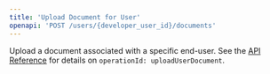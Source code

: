 ```yaml
---
title: 'Upload Document for User'
openapi: 'POST /users/{developer_user_id}/documents'
---
```


Upload a document associated with a specific end-user. See the [API Reference](/api-reference/introduction) for details on `operationId: uploadUserDocument`.
